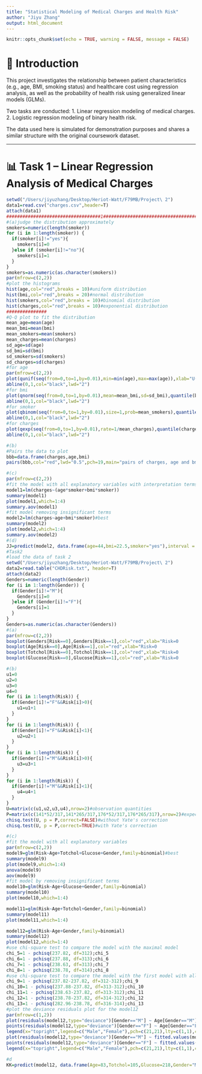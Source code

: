 ```yaml
---
title: "Statistical Modeling of Medical Charges and Health Risk"
author: "Jiyu Zhang"
output: html_document
---
```


```r
knitr::opts_chunk$set(echo = TRUE, warning = FALSE, message = FALSE)
```

# 📌 Introduction

This project investigates the relationship between patient characteristics (e.g., age, BMI, smoking status) and healthcare cost using regression analysis, as well as the probability of health risk using generalized linear models (GLMs).

Two tasks are conducted:
1. Linear regression modeling of medical charges.
2. Logistic regression modeling of binary health risk.

The data used here is simulated for demonstration purposes and shares a similar structure with the original coursework dataset.

---

# 📊 Task 1 – Linear Regression Analysis of Medical Charges
```r
setwd("/Users/jiyuzhang/Desktop/Heriot-Watt/F79MB/Project\ 2")
data1=read.csv("charges.csv",header=T)
attach(data1)
###################################1#############################################################
#(a)judge the distribution approximately
smokers=numeric(length(smoker))
for (i in 1:length(smoker)) {
  if(smoker[i]!="yes"){
    smokers[i]=0
  }else if (smoker[i]!="no"){
    smokers[i]=1
  }
}
smokers=as.numeric(as.character(smokers))
par(mfrow=c(2,2))
#plot the histograms
hist(age,col="red",breaks = 10)#uniform distribution
hist(bmi,col="red",breaks = 20)#normal distribution
hist(smokers,col="red",breaks = 10)#binomial distribution
hist(charges,col="red",breaks = 10)#exponential distribution
###############
#Q-Q plot to fit the distribution
mean_age=mean(age)
mean_bmi=mean(bmi)
mean_smokers=mean(smokers)
mean_charges=mean(charges)
sd_age=sd(age)
sd_bmi=sd(bmi)
sd_smokers=sd(smokers)
sd_charges=sd(charges)
#for age
par(mfrow=c(2,2))
plot(qunif(seq(from=0,to=1,by=0.01),min=min(age),max=max(age)),xlab="U(40.12521)",ylab="data of age",quantile(age,probs = seq(from=0,to=1,by=0.01)),col="red",lwd="1",pch=19,main="Q-Q plot for age")
abline(0,1,col="black",lwd="2")
#for bmi
plot(qnorm(seq(from=0,to=1,by=0.01),mean=mean_bmi,sd=sd_bmi),quantile(bmi,probs = seq(from=0,to=1,by=0.01)),col="red",lwd="1",pch=19,xlab="N(31.12883,6.118566^2)",ylab="data of bmi",main="Q-Q plot for bmi")
abline(0,1,col="black",lwd="2")
#for smoker
plot(qbinom(seq(from=0,to=1,by=0.01),size=1,prob=mean_smokers),quantile(smokers,probs = seq(from=0,to=1,by=0.01)),xlab="Bin(0.1783877)",ylab="data of smoker",col="red",lwd="1",pch=19,main="Q-Q plot for smoker")
abline(0,1,col="black",lwd="2")
#for charges
plot(qexp(seq(from=0,to=1,by=0.01),rate=1/mean_charges),quantile(charges,probs = seq(from=0,to=1,by=0.01)),xlab="Exp(1/12923.02)",ylab="data of charges",col="red",lwd="1",pch=19,main="Q-Q plot for charges")
abline(0,1,col="black",lwd="2")

#(b)
#Pairs the data to plot
bbb=data.frame(charges,age,bmi)
pairs(bbb,col="red",lwd="0.5",pch=19,main="pairs of charges, age and bmi")

#(c)
par(mfrow=c(2,2))
#fit the model with all explanatory variables with interpretation terms
model1=lm(charges~(age*smoker+bmi*smoker))
summary(model1)
plot(model1,which=1:4)
summary.aov(model1)
#fit model removing insignificant terms
model2=lm(charges~age+bmi*smoker)#best
summary(model2)
plot(model2,which=1:4)
summary.aov(model2)
#(d)
JJ=predict(model2, data.frame(age=44,bmi=22.5,smoker="yes"),interval = "confidence",level=0.95,type="response");JJ#convidence interval
#Task2
#load the data of task 2
setwd("/Users/jiyuzhang/Desktop/Heriot-Watt/F79MB/Project\ 2")
data2=read.table("CHDRisk.txt", header=T)
attach(data2)
Genders=numeric(length(Gender))
for (i in 1:length(Gender)) {
  if(Gender[i]!="M"){
    Genders[i]=0
  }else if (Gender[i]!="F"){
    Genders[i]=1
  }
}
Genders=as.numeric(as.character(Genders))
#(a)
par(mfrow=c(2,2))
boxplot(Genders[Risk==0],Genders[Risk==1],col="red",xlab="Risk=0                   Risk=1",ylab="Gender")
boxplot(Age[Risk==0],Age[Risk==1],col="red",xlab="Risk=0                   Risk=1",ylab="Age")
boxplot(Totchol[Risk==0],Totchol[Risk==1],col="red",xlab="Risk=0                   Risk=1",ylab="Totchol")
boxplot(Glucose[Risk==0],Glucose[Risk==1],col="red",xlab="Risk=0                   Risk=1",ylab="Glucose")

#(b)
u1=0
u2=0
u3=0
u4=0
for (i in 1:length(Risk)) {
  if(Gender[i]!="F"&&Risk[i]>0){
    u1=u1+1
  }
}
for (i in 1:length(Risk)) {
  if(Gender[i]!="F"&&Risk[i]<1){
    u2=u2+1
  }
}
for (i in 1:length(Risk)) {
  if(Gender[i]!="M"&&Risk[i]>0){
    u3=u3+1
  }
}
for (i in 1:length(Risk)) {
  if(Gender[i]!="M"&&Risk[i]<1){
    u4=u4+1
  }
}
U=matrix(c(u1,u2,u3,u4),nrow=2)#observation quantities
P=matrix(c(141*52/317,141*265/317,176*52/317,176*265/317),nrow=2)#expected quantities
chisq.test(U, p = P,correct=FALSE)#without Yate's correction
chisq.test(U, p = P,correct=TRUE)#with Yate's correction

#(c)
#fit the model with all explanatory variables
par(mfrow=c(2,2))
model9=glm(Risk~Age+Totchol+Glucose+Gender,family=binomial)#best
summary(model9)
plot(model9,which=1:4)
anova(model9)
aov(model9)
#fit model by removing insignificant terms
model10=glm(Risk~Age+Glucose+Gender,family=binomial)
summary(model10)
plot(model10,which=1:4)

model11=glm(Risk~Age+Totchol+Gender,family=binomial)
summary(model11)
plot(model11,which=1:4)

model12=glm(Risk~Age+Gender,family=binomial)
summary(model12)
plot(model12,which=1:4)
#use chi-square test to compare the model with the maximal model
chi_5=1 - pchisq(237.82, df=312);chi_5
chi_6=1 - pchisq(237.88, df=313);chi_6
chi_7=1 - pchisq(238.63, df=313);chi_7
chi_8=1 - pchisq(238.78, df=314);chi_8
#use chi-square test to compare the model with the first model with all explanatory variables
chi_9=1 - pchisq(237.82-237.82, df=312-312);chi_9
chi_10=1 - pchisq(237.88-237.82, df=313-312);chi_10
chi_11=1 - pchisq(238.63-237.82, df=313-312);chi_11
chi_12=1 - pchisq(238.78-237.82, df=314-312);chi_12
chi_13=1 - pchisq(282.96-238.78, df=316-314);chi_13
#plot the deviance residuals plot for the model12
par(mfrow=c(1,2))
plot(residuals(model12,type="deviance")[Gender=="M"] ~ Age[Gender=="M"],xlab="Age",ylab="Deviance residuals")
points(residuals(model12,type="deviance")[Gender=="F"] ~ Age[Gender=="F"],col="red")
legend(x="topright",legend=c("Male","Female"),pch=c(21,21),lty=c(1,1),col=c("black","red"))
plot(residuals(model12,type="deviance")[Gender=="M"] ~ fitted.values(model12,type="deviance")[Gender=="M"],xlab="Fitted values",ylab="Deviance residuals")
points(residuals(model12,type="deviance")[Gender=="F"] ~ fitted.values(model12,type="deviance")[Gender=="F"],col="red")
legend(x="topright",legend=c("Male","Female"),pch=c(21,21),lty=c(1,1),col=c("black","red"))

#d
KK=predict(model12, data.frame(Age=83,Totchol=105,Glucose=218,Gender="M"), type="response");KK


```